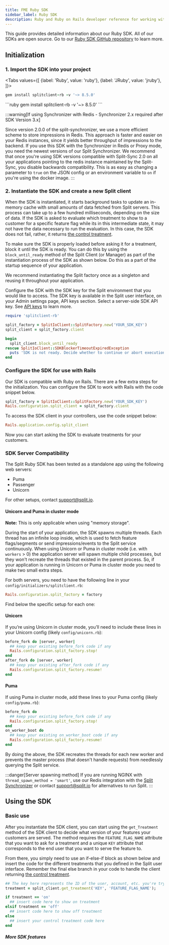 ```yaml
---
title: FME Ruby SDK
sidebar_label: Ruby SDK
description: Ruby and Ruby on Rails developer reference for working with FME on the server side
---
```



This guide provides detailed information about our Ruby SDK. All of our SDKs are open source. Go to our [Ruby SDK GitHub repository](https://github.com/splitio/ruby-client) to learn more.

## Initialization

### 1. Import the SDK into your project


<Tabs
  values={[
    {label: 'Ruby', value: 'ruby'},
    {label: 'JRuby', value: 'jruby'},
  ]}>
  <TabItem value="ruby">
```ruby
gem install splitclient-rb -v '~> 8.5.0'
```
  </TabItem>
  <TabItem value="jruby">
```ruby
gem install splitclient-rb -v '~> 8.5.0'
```
  </TabItem>
</Tabs>

:::warning[If using Synchronizer with Redis - Synchronizer 2.x required after SDK Version 3.x]

Since version 2.0.0 of the split-synchronizer, we use a more efficient scheme to store impressions in Redis. This approach is faster and easier on your Redis instances, since it yields better throughput of impressions to the backend. If you use this SDK with the Synchronizer in Redis or Proxy mode, you need the newest versions of our Split Synchronizer. We recommend that once you're using SDK versions compatible with Split-Sync 2.0 on all your applications pointing to the redis instance maintained by the Split-Sync, you disable backwards compatibility. This is as easy as changing a parameter to `true` on the JSON config or an environment variable to `on` if you're using the docker image.
:::

### 2. Instantiate the SDK and create a new Split client

When the SDK is instantiated, it starts background tasks to update an in-memory cache with small amounts of data fetched from Split servers. This process can take up to a few hundred milliseconds, depending on the size of data. If the SDK is asked to evaluate which treatment to show to a customer for a specific feature flag while its in this intermediate state, it may not have the data necessary to run the evaluation. In this case, the SDK does not fail, rather, it returns [the control treatment](https://help.split.io/hc/en-us/articles/360020528072-Control-treatment).

To make sure the SDK is properly loaded before asking it for a treatment, block it until the SDK is ready. You can do this by using the `block_until_ready` method of the Split Client (or Manager) as part of the instantiation process of the SDK as shown below. Do this as a part of the startup sequence of your application.

We recommend instantiating the Split factory once as a singleton and reusing it throughout your application.

Configure the SDK with the SDK key for the Split environment that you would like to access. The SDK key is available in the Split user interface, on your Admin settings page, API keys section. Select a server-side SDK API key. See [API keys](https://help.split.io/hc/en-us/articles/360019916211) to learn more.

```ruby title="Ruby"
require 'splitclient-rb'

split_factory = SplitIoClient::SplitFactory.new('YOUR_SDK_KEY')
split_client = split_factory.client

begin
  split_client.block_until_ready
rescue SplitIoClient::SDKBlockerTimeoutExpiredException
  puts 'SDK is not ready. Decide whether to continue or abort execution'
end
```

### Configure the SDK for use with Rails

Our SDK is compatible with Ruby on Rails. There are a few extra steps for the initialization. You can configure the SDK to work with Rails with the code snippet below.

```ruby title="Ruby"
split_factory = SplitIoClient::SplitFactory.new('YOUR_SDK_KEY')
Rails.configuration.split_client = split_factory.client
```

To access the SDK client in your controllers, use the code snippet below:

```ruby title="Ruby"
Rails.application.config.split_client
```

Now you can start asking the SDK to evaluate treatments for your customers.

### SDK Server Compatibility

The Split Ruby SDK has been tested as a standalone app using the following web servers:
* Puma
* Passenger
* Unicorn

For other setups, contact [support@split.io](mailto:support@split.io).

#### Unicorn and Puma in cluster mode

**Note:** This is only applicable when using "memory storage".

During the start of your application, the SDK spawns multiple threads. Each thread has an infinite loop inside, which is used to fetch feature flags/segments or send impressions/events to the Split service continuously. When using Unicorn or Puma in cluster mode (i.e. with `workers` > 0) the application server will spawn multiple child processes, but they won't recreate the threads that existed in the parent process. So, if your application is running in Unicorn or Puma in cluster mode you need to make two small extra steps.

For both servers, you need to have the following line in your `config/initializers/splitclient.rb`:

```ruby
Rails.configuration.split_factory = factory
```

Find below the specific setup for each one:

#### Unicorn

If you’re using Unicorn in cluster mode, you’ll need to include these lines in your Unicorn config (likely `config/unicorn.rb`):

```ruby
before_fork do |server, worker|
  ## keep your existing before_fork code if any
  Rails.configuration.split_factory.stop!
end
after_fork do |server, worker|
  ## keep your existing after_fork code if any
  Rails.configuration.split_factory.resume!
end
```

#### Puma

If using Puma in cluster mode, add these lines to your Puma config (likely `config/puma.rb`):

```ruby
before_fork do
  ## keep your existing before_fork code if any
  Rails.configuration.split_factory.stop!
end
on_worker_boot do
  ## keep your existing on_worker_boot code if any
  Rails.configuration.split_factory.resume!
end
```

By doing the above, the SDK recreates the threads for each new worker and prevents the master process (that doesn't handle requests) from needlessly querying the Split service.

:::danger[Server spawning method]
If you are running NGINX with `thread_spawn_method = 'smart'`, use our Redis integration with the [Split Synchronizer](https://help.split.io/hc/en-us/articles/360019686092-Split-synchronizer) or contact [support@split.io](mailto:support@split.io) for alternatives to run Split.
:::

## Using the SDK

### Basic use

After you instantiate the SDK client, you can start using the `get_Treatment` method of the SDK client to decide what version of your features your customers are served. The method requires the `FEATURE_FLAG_NAME` attribute that you want to ask for a treatment and a unique `KEY` attribute that corresponds to the end user that you want to serve the feature to.

From there, you simply need to use an if-else-if block as shown below and insert the code for the different treatments that you defined in the Split user interface. Remember the final else branch in your code to handle the client returning [the control treatment](https://help.split.io/hc/en-us/articles/360020528072-Control-treatment).

```ruby title="Ruby"
## The key here represents the ID of the user, account, etc. you're trying to evaluate a treatment for
treatment = split_client.get_treatment('KEY', 'FEATURE_FLAG_NAME');

if treatment == 'on'
  ## insert code here to show on treatment
elsif treatment == 'off'
  ## insert code here to show off treatment
else
  ## insert your control treatment code here
end
```

##### More SDK features

<DocCardList />